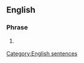 ==English==

===Phrase===
{{head|en|phrase}}

# {{lb|en|informal}} {{alternative form of|how do you do|lang=en}}

[[Category:English sentences]]